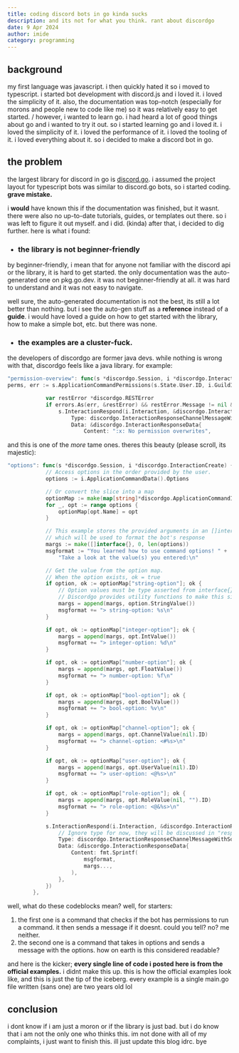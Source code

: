```yaml
---
title: coding discord bots in go kinda sucks
description: and its not for what you think. rant about discordgo
date: 9 Apr 2024
author: imide
category: programming
---
```


## background

my first language was javascript. i then quickly hated it so i moved to typescript. i started bot development with discord.js and i loved it. i loved the simplicity of it. also, the documentation was top-notch (especially for morons and people new to code like me) so it was relatively easy to get started.
/
however, i wanted to learn go. i had heard a lot of good things about go and i wanted to try it out. so i started learning go and i loved it. i loved the simplicity of it. i loved the performance of it. i loved the tooling of it. i loved everything about it. so i decided to make a discord bot in go.

## the problem
the largest library for discord in go is [discord.go](https://github.com/bwmarrin/discordgo). i assumed the project layout for typescript bots was similar to discord.go bots, so i started coding. **grave mistake.**

i **would** have known this if the documentation was finished, but it wasnt. there were also no up-to-date tutorials, guides, or templates out there. so i was left to figure it out myself. and i did. (kinda) after that, i decided to dig further. here is what i found:

* ### the library is not beginner-friendly
 by beginner-friendly, i mean that for anyone not familiar with the discord api or the library, it is hard to get started. the only documentation was the auto-generated one on pkg.go.dev. it was not beginner-friendly at all. it was hard to understand and it was not easy to navigate.

well sure, the auto-generated documentation is not the best, its still a lot better than nothing. but i see the auto-gen stuff as a **reference** instead of a **guide**. i would have loved a guide on how to get started with the library, how to make a simple bot, etc. but there was none.

* ### the examples are a cluster-fuck.
the developers of discordgo are former java devs. while nothing is wrong with that, discordgo feels like a java library. for example:
```go
"permission-overview": func(s *discordgo.Session, i *discordgo.InteractionCreate) {
perms, err := s.ApplicationCommandPermissions(s.State.User.ID, i.GuildID, i.ApplicationCommandData().ID)

			var restError *discordgo.RESTError
			if errors.As(err, &restError) && restError.Message != nil && restError.Message.Code == discordgo.ErrCodeUnknownApplicationCommandPermissions {
				s.InteractionRespond(i.Interaction, &discordgo.InteractionResponse{
					Type: discordgo.InteractionResponseChannelMessageWithSource,
					Data: &discordgo.InteractionResponseData{
						Content: ":x: No permission overwrites",
```
and this is one of the *more* tame ones. theres this beauty (please scroll, its majestic):
```go
"options": func(s *discordgo.Session, i *discordgo.InteractionCreate) {
			// Access options in the order provided by the user.
			options := i.ApplicationCommandData().Options

			// Or convert the slice into a map
			optionMap := make(map[string]*discordgo.ApplicationCommandInteractionDataOption, len(options))
			for _, opt := range options {
				optionMap[opt.Name] = opt
			}

			// This example stores the provided arguments in an []interface{}
			// which will be used to format the bot's response
			margs := make([]interface{}, 0, len(options))
			msgformat := "You learned how to use command options! " +
				"Take a look at the value(s) you entered:\n"

			// Get the value from the option map.
			// When the option exists, ok = true
			if option, ok := optionMap["string-option"]; ok {
				// Option values must be type asserted from interface{}.
				// Discordgo provides utility functions to make this simple.
				margs = append(margs, option.StringValue())
				msgformat += "> string-option: %s\n"
			}

			if opt, ok := optionMap["integer-option"]; ok {
				margs = append(margs, opt.IntValue())
				msgformat += "> integer-option: %d\n"
			}

			if opt, ok := optionMap["number-option"]; ok {
				margs = append(margs, opt.FloatValue())
				msgformat += "> number-option: %f\n"
			}

			if opt, ok := optionMap["bool-option"]; ok {
				margs = append(margs, opt.BoolValue())
				msgformat += "> bool-option: %v\n"
			}

			if opt, ok := optionMap["channel-option"]; ok {
				margs = append(margs, opt.ChannelValue(nil).ID)
				msgformat += "> channel-option: <#%s>\n"
			}

			if opt, ok := optionMap["user-option"]; ok {
				margs = append(margs, opt.UserValue(nil).ID)
				msgformat += "> user-option: <@%s>\n"
			}

			if opt, ok := optionMap["role-option"]; ok {
				margs = append(margs, opt.RoleValue(nil, "").ID)
				msgformat += "> role-option: <@&%s>\n"
			}

			s.InteractionRespond(i.Interaction, &discordgo.InteractionResponse{
				// Ignore type for now, they will be discussed in "responses"
				Type: discordgo.InteractionResponseChannelMessageWithSource,
				Data: &discordgo.InteractionResponseData{
					Content: fmt.Sprintf(
						msgformat,
						margs...,
					),
				},
			})
		},
```
well, what do these codeblocks mean? well, for starters:
 1. the first one is a command that checks if the bot has permissions to run a command. it then sends a message if it doesnt. could you tell? no? me neither.
 2. the second one is a command that takes in options and sends a message with the options. how on earth is this considered readable?

and here is the kicker; **every single line of code i posted here is from the official examples.** i didnt make this up. this is how the official examples look like, and this is just the tip of the iceberg. every example is a single main.go file written (sans one) are two years old lol

## conclusion

i dont know if i am just a moron or if the library is just bad. but i do know that i am not the only one who thinks this.
im not done with all of my complaints, i just want to finish this. ill just update this blog idrc. bye